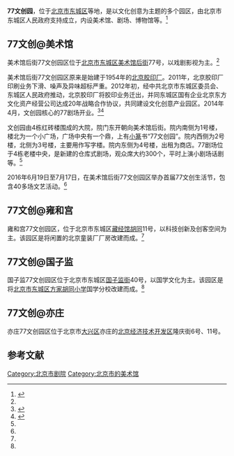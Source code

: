 '''77文创园'''，位于[[北京市|北京市]][[东城区|东城区]]等地，是以文化创意为主题的多个园区，由北京市东城区人民政府支持成立，内设美术馆、剧场、博物馆等。<ref name=sohu>{{Cite web |url=http://mt.sohu.com/20160621/n455463059.shtml |title=77文创推出首个文创生活节,文艺又有范儿！，搜狐，2016-06-21 |accessdate=2016-09-19 |archive-date=2016-09-15 |archive-url=https://web.archive.org/web/20160915133818/http://mt.sohu.com/20160621/n455463059.shtml |dead-url=no }}</ref>

==77文创@美术馆==
美术馆后街77文创园区位于[[北京市|北京市]][[东城区|东城区]][[美术馆后街|美术馆后街]]77号，以戏剧影视为主。<ref name=sohu/>

美术馆后街77文创园区原来是始建于1954年的[[北京胶印厂|北京胶印厂]]。2011年，北京胶印厂印刷业务下滑、噪声及异味超标严重。2012年初，经中共北京市东城区委员会、东城区人民政府推动，北京胶印厂将胶印业务迁出，并同东城区国有企业北京东方文化资产经营公司达成20年战略合作协议，共同建设文化创意产业园区。2014年4月，文创园核心的77剧场开业。<ref>{{Cite web |url=http://bjrb.bjd.com.cn/html/2014-03/21/content_162808.htm |title=戏剧文创园隐身京城腹地，北京日报，2014-03-21 |accessdate=2016-09-19 |archive-date=2016-08-21 |archive-url=https://archive.is/20160821121348/http://bjrb.bjd.com.cn/html/2014-03/21/content_162808.htm |dead-url=yes }}</ref><ref name=qlw>{{Cite web |url=http://beijing.qianlong.com/3825/2015/05/15/7825@10318849.htm |title=77文创园：美术馆后的新文艺地标，千龙网，2015-05-15 |accessdate=2016-09-19 |archive-date=2016-09-19 |archive-url=https://web.archive.org/web/20160919150829/http://beijing.qianlong.com/3825/2015/05/15/7825%4010318849.htm |dead-url=yes }}</ref>

文创园由4栋红砖楼围成的大院，院门东开朝向美术馆后街。院内南侧为1号楼，楼北为一个小广场，广场中央有一个鼎，上有[[小篆|小篆]]书“77文创园”。院内西侧为2号楼，北侧为3号楼，主要用作写字楼。院内东侧为4号楼，出租为商店。77剧场位于4栋老楼中央，是新建的仓库式剧场，观众席大约300个，平时上演小剧场话剧等。<ref name=qlw/>

2016年6月19日至7月17日，在美术馆后街77文创园区举办首届77文创生活节，包含40多场文艺活动。<ref name=sohu/>

==77文创@雍和宫==
雍和宫77文创园区，位于北京市东城区[[藏经馆胡同|藏经馆胡同]]11号，以科技创新及创客空间为主。该园区是将闲置的北京童装厂厂房改建而成。<ref name=sohu/>

==77文创@国子监==
国子监77文创园区位于北京市东城区[[国子监街|国子监街]]40号，以国学文化为主。该园区是将[[北京市东城区方家胡同小学|北京市东城区方家胡同小学]]国学分校改建而成。<ref name=sohu/>

==77文创@亦庄==
亦庄77文创园区位于北京市[[大兴区|大兴区]]亦庄的[[北京经济技术开发区|北京经济技术开发区]]隆庆街6号、11号。

==参考文献==
{{reflist}}

[[Category:北京市剧院|Category:北京市剧院]]
[[Category:北京市的美术馆|Category:北京市的美术馆]]